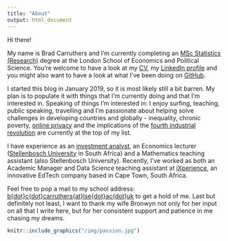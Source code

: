 ```yaml
---
title: "About"
output: html_document
---
```


Hi there!

My name is Brad Carruthers and I'm currently completing an <a href="http://www.lse.ac.uk/study-at-lse/Graduate/Degree-programmes-2019/MSc-Statistics-Research" target="_blank">MSc Statistics (Research)</a> degree at the London School of Economics and Political Science. You're welcome to have a look at my <a href="/img/carruthers-cv-10-03-2019.pdf" target="_blank">CV</a>, my <a href="https://www.linkedin.com/in/brad-carruthers-7b737190/" target="_blank">LinkedIn profile</a> and you might also want to have a look at what I've been doing on <a href="https://github.com/BCallumCarr" target="_blank">GitHub</a>.

I started this blog in January 2019, so it is most likely still a bit barren. My plan is to populate it with things that I'm currently doing and that I'm interested in. Speaking of things I'm interested in: I enjoy surfing, teaching, public speaking, travelling and I'm passionate about helping solve challenges in developing countries and globally - inequality, chronic poverty, <a href="https://www.privacytools.io" target="_blank">online privacy</a> and the implications of the <a href="https://www.weforum.org/agenda/2016/01/the-fourth-industrial-revolution-what-it-means-and-how-to-respond" target="_blank">fourth industrial revolution</a> are currently at the top of my list.

I have experience as an <a href="http://www.securewealth.co.za" target="_blank">investment analyst</a>, an Economics lecturer (<a href="http://www.sun.ac.za/english" target="_blank">Stellenbosch University</a> in South Africa) and a Mathematics teaching assistant (also Stellenbosch University). Recently, I've worked as both an Academic Manager and Data Science teaching assistant at <a href="http://ixperience.co.za" target="_blank">iXperience</a>, an innovative EdTech company based in Cape Town, South Africa.

Feel free to pop a mail to my school address: [b{dot}c{dot}carruthers{at}lse{dot}ac{dot}uk](mailto:b.c.carruthers@lse.ac.uk) to get a hold of me. Last but definitely not least, I want to thank my wife Bronwyn not only for her input on all that I write here, but for her consistent support and patience in me chasing my dreams.

```r
knitr::include_graphics("/img/passion.jpg")
```
